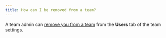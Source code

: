 ```yaml
---
title: How can I be removed from a team?
---
```


A team admin can [remove you from a team](/guides/app/settings-page/teams/)  from the **Users** tab of the team settings.
